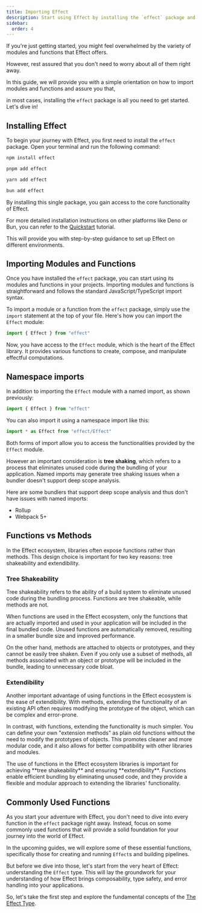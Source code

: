 ```yaml
---
title: Importing Effect
description: Start using Effect by installing the `effect` package and exploring module imports. Learn how to import the `Effect` module, understand namespace imports, and grasp the advantages of using functions over methods in the Effect ecosystem. Focus on essential functions to build a strong foundation for your journey with Effect.
sidebar:
  order: 4
---
```



If you're just getting started, you might feel overwhelmed by the variety of modules and functions that Effect offers.

However, rest assured that you don't need to worry about all of them right away.

In this guide, we will provide you with a simple orientation on how to import modules and functions and assure you that,

in most cases, installing the `effect` package is all you need to get started. Let's dive in!

## Installing Effect

To begin your journey with Effect, you first need to install the `effect` package. Open your terminal and run the following command:

<Tabs syncKey="package-manager">

<TabItem label="npm" icon="seti:npm">

```sh showLineNumbers=false
npm install effect
```

</TabItem>

<TabItem label="pnpm" icon="pnpm">

```sh showLineNumbers=false
pnpm add effect
```

</TabItem>

<TabItem label="Yarn" icon="seti:yarn">

```sh showLineNumbers=false
yarn add effect
```

</TabItem>

<TabItem label="Bun" icon="bun">

```sh showLineNumbers=false
bun add effect
```

</TabItem>

</Tabs>

By installing this single package, you gain access to the core functionality of Effect.

For more detailed installation instructions on other platforms like Deno or Bun, you can refer to the [Quickstart](/getting-started/installation) tutorial.

This will provide you with step-by-step guidance to set up Effect on different environments.

## Importing Modules and Functions

Once you have installed the `effect` package, you can start using its modules and functions in your projects.
Importing modules and functions is straightforward and follows the standard JavaScript/TypeScript import syntax.

To import a module or a function from the `effect` package, simply use the `import` statement at the top of your file. Here's how you can import the `Effect` module:

```ts showLineNumbers=false
import { Effect } from "effect"
```

Now, you have access to the `Effect` module, which is the heart of the Effect library. It provides various functions to create, compose, and manipulate effectful computations.

## Namespace imports

In addition to importing the `Effect` module with a named import, as shown previously:

```ts showLineNumbers=false
import { Effect } from "effect"
```

You can also import it using a namespace import like this:

```ts showLineNumbers=false
import * as Effect from "effect/Effect"
```

Both forms of import allow you to access the functionalities provided by the `Effect` module.

However an important consideration is **tree shaking**, which refers to a process that eliminates unused code during the bundling of your application.
Named imports may generate tree shaking issues when a bundler doesn't support deep scope analysis.

Here are some bundlers that support deep scope analysis and thus don't have issues with named imports:

- Rollup
- Webpack 5+

## Functions vs Methods

In the Effect ecosystem, libraries often expose functions rather than methods. This design choice is important for two key reasons: tree shakeability and extendibility.

### Tree Shakeability

Tree shakeability refers to the ability of a build system to eliminate unused code during the bundling process. Functions are tree shakeable, while methods are not.

When functions are used in the Effect ecosystem, only the functions that are actually imported and used in your application will be included in the final bundled code. Unused functions are automatically removed, resulting in a smaller bundle size and improved performance.

On the other hand, methods are attached to objects or prototypes, and they cannot be easily tree shaken. Even if you only use a subset of methods, all methods associated with an object or prototype will be included in the bundle, leading to unnecessary code bloat.

### Extendibility

Another important advantage of using functions in the Effect ecosystem is the ease of extendibility. With methods, extending the functionality of an existing API often requires modifying the prototype of the object, which can be complex and error-prone.

In contrast, with functions, extending the functionality is much simpler. You can define your own "extension methods" as plain old functions without the need to modify the prototypes of objects. This promotes cleaner and more modular code, and it also allows for better compatibility with other libraries and modules.

<Aside type="note">
  The use of functions in the Effect ecosystem libraries is important for
  achieving **tree shakeability** and ensuring **extendibility**. Functions
  enable efficient bundling by eliminating unused code, and they provide a
  flexible and modular approach to extending the libraries' functionality.
</Aside>

## Commonly Used Functions

As you start your adventure with Effect, you don't need to dive into every function in the `effect` package right away. Instead, focus on some commonly used functions that will provide a solid foundation for your journey into the world of Effect.

In the upcoming guides, we will explore some of these essential functions, specifically those for creating and running `Effect`s and building pipelines.

But before we dive into those, let's start from the very heart of Effect: understanding the `Effect` type. This will lay the groundwork for your understanding of how Effect brings composability, type safety, and error handling into your applications.

So, let's take the first step and explore the fundamental concepts of the [The Effect Type](/getting-started/the-effect-type).
